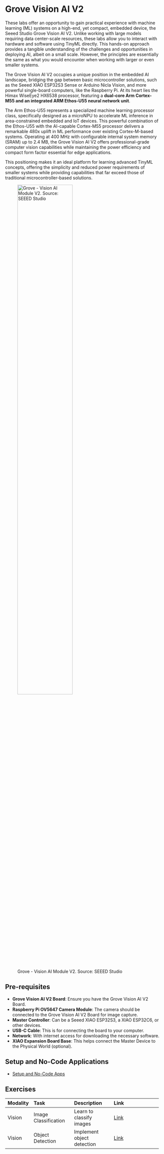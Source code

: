 # Grove Vision AI V2 {.unnumbered}

These labs offer an opportunity to gain practical experience with machine learning (ML) systems on a high-end, yet compact, embedded device, the Seeed Studio Grove Vision AI V2. Unlike working with large models requiring data center-scale resources, these labs allow you to interact with hardware and software using TinyML directly. This hands-on approach provides a tangible understanding of the challenges and opportunities in deploying AI, albeit on a small scale. However, the principles are essentially the same as what you would encounter when working with larger or even smaller systems.

The Grove Vision AI V2 occupies a unique position in the embedded AI landscape, bridging the gap between basic microcontroller solutions, such as the Seeed XIAO ESP32S3 Sense or Arduino Nicla Vision, and more powerful single-board computers, like the Raspberry Pi. At its heart lies the Himax WiseEye2 HX6538 processor, featuring a **dual-core Arm Cortex-M55 and an integrated ARM Ethos-U55 neural network unit**.

The Arm Ethos-U55 represents a specialized machine learning processor class, specifically designed as a microNPU to accelerate ML inference in area-constrained embedded and IoT devices. This powerful combination of the Ethos-U55 with the AI-capable Cortex-M55 processor delivers a remarkable 480x uplift in ML performance over existing Cortex-M-based systems. Operating at 400 MHz with configurable internal system memory (SRAM) up to 2.4 MB, the Grove Vision AI V2 offers professional-grade computer vision capabilities while maintaining the power efficiency and compact form factor essential for edge applications.

This positioning makes it an ideal platform for learning advanced TinyML concepts, offering the simplicity and reduced power requirements of smaller systems while providing capabilities that far exceed those of traditional microcontroller-based solutions.

![Grove - Vision AI Module V2. Source: SEEED Studio](./images/jpeg/grove_vision_ai_v2.jpeg){width=65% fig-align="center"}

## Pre-requisites

- **Grove Vision AI V2 Board**: Ensure you have the Grove Vision AI V2 Board.
- **Raspberry Pi OV5647 Camera Module**: The camera should be connected to the Grove Vision AI V2 Board for image capture.
- **Master Controller**: Can be a Seeed XIAO ESP32S3, a XIAO ESP32C6, or other devices.
- **USB-C Cable**: This is for connecting the board to your computer.
- **Network**: With internet access for downloading the necessary software.
- **XIAO Expansion Board Base**: This helps connect the Master Device to the Physical World (optional).

## Setup and No-Code Applications

- [Setup and No-Code Apps](./setup_and_no_code_apps/setup_and_no_code_apps.qmd)

## Exercises

+-----------+--------------------------------------------+-------------------------------------------+----------------------------------------------------------+
| Modality  | Task                                       | Description                               | Link                                                     |
+:==========+:===========================================+:==========================================+:=========================================================+
| Vision    | Image Classification                       | Learn to classify images                  | [Link](./image_classification/image_classification.qmd)  |
+-----------+--------------------------------------------+-------------------------------------------+----------------------------------------------------------+
| Vision    | Object Detection                           | Implement object detection                | [Link](./object_detection/object_detection.qmd)          |
+-----------+--------------------------------------------+-------------------------------------------+----------------------------------------------------------+
